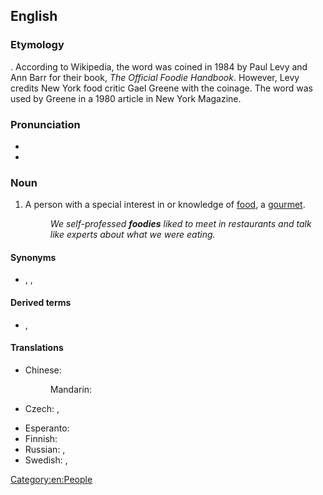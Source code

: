 ==English==

===Etymology===
{{suffix|food|ie|lang=en}}. According to Wikipedia, the word was coined in 1984 by Paul Levy and Ann Barr for their book, ''The Official Foodie Handbook''. However, Levy credits New York food critic Gael Greene with the coinage. The word was used by Greene in a 1980 article in New York Magazine.

===Pronunciation===
* {{IPA|/ˈfuːdi/|lang=en}}
* {{rhymes|uːdi|lang=en}}

===Noun===
{{en-noun}}
{{wikipedia}}

# {{lb|en|slang}} A person with a special interest in or knowledge of [[food]], a [[gourmet]].
#: ''We self-professed '''foodies''' liked to meet in restaurants and talk like experts about what we were eating.''

====Synonyms====
* {{sense|person who appreciates good food}} {{l|en|chowhound}}, {{l|en|gastronaut}}, {{l|en|gourmand}}

====Derived terms====
* {{l|en|foodie-ism}}, {{l|en|foodyism}}

====Translations====
{{trans-top|person with special interest in food}}
* Chinese:
*: Mandarin: {{t+|cmn|美食家|tr=měishíjiā|sc=Hani}}
* Czech: {{t+|cs|gurmán}}, {{t|cs|labužník}}
{{trans-mid}}
* Esperanto: {{t|eo|frandisto}}
* Finnish: {{t+|fi|herkkusuu}}
* Russian: {{t+|ru|чревоуго́дник|m}}, {{t+|ru|чревоугодница|f}}
* Swedish: {{t|sv|matnörd|c}}, {{t|sv|matfantast|c}}
{{trans-bottom}}

[[Category:en:People]]
